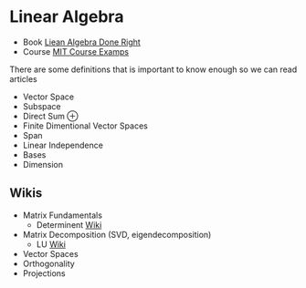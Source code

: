 # Linear Algebra
* Book [Liean Algebra Done Right](https://linear.axler.net)
* Course [MIT Course Examps](https://math.mit.edu/~gs/linearalgebra/ila6/indexila6.html)

There are some definitions that is important to know enough so we can read articles 
- Vector Space
- Subspace
- Direct Sum ⊕
- Finite Dimentional Vector Spaces
- Span
- Linear Independence
- Bases
- Dimension
## Wikis
* Matrix Fundamentals
  * Determinent [Wiki](https://en.wikipedia.org/wiki/Determinant)
* Matrix Decomposition (SVD, eigendecomposition) 
  * LU [Wiki](https://en.wikipedia.org/wiki/LU_decomposition)
* Vector Spaces
* Orthogonality
* Projections
